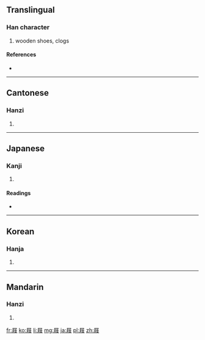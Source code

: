 ==Translingual==

===Han character===
{{Han char|rn=44|rad=尸|as=07|sn=10|four=7724<sub>7</sub>|canj=尸竹人水 (SHOE), X尸竹人水 (XSHOE)}}

# wooden shoes, clogs

====References====
* {{Han ref|kx=0302.030|dkj=07708|dj=0599.160|hdz=20976.010|uh=5C50|ud=23632|bh=AE6A|bd=44650}}

----

==Cantonese==

===Hanzi===
{{yue-hanzi|jyut=|y=kek6}}

# {{defn|lang=yue|sort=尸07}}

----

==Japanese==

===Kanji===
{{ja-kanji|grade=|rs=尸07}}

# {{defn|lang=ja|sort=尸07}}

====Readings====
* {{ja-readings|on=[[げき]] (geki), [[けき]] (keki)|kun=[[はきもの]] (hakimono)}}

----

==Korean==

===Hanja===
{{ko-hanja|hangeul=극|rv=geuk|mr=kŭk}}

# {{defn|lang=ko|sort=尸07}}

----

==Mandarin==

===Hanzi===
{{cmn-hanzi|pin=[[bīng]] ([[bing1]]), [[bǐng]] ([[bing3]]), [[bìng]] ([[bing4]]), [[jī]] ([[ji1]])|wg=ping<sup>1</sup>, ping<sup>3</sup>, ping<sup>4</sup>, chi<sup>1</sup>}}

# {{defn|lang=cmn|sort=尸07}}

[[fr:屐]]
[[ko:屐]]
[[li:屐]]
[[mg:屐]]
[[ja:屐]]
[[pl:屐]]
[[zh:屐]]